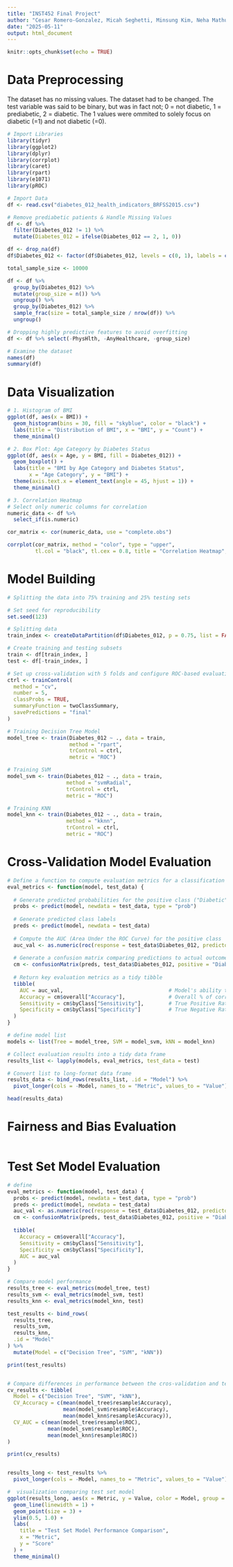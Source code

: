 ```yaml
---
title: "INST452 Final Project"
author: "Cesar Romero-Gonzalez, Micah Seghetti, Minsung Kim, Neha Mathur, Zulykath Lucero"
date: "2025-05-11"
output: html_document
---
```


```r
knitr::opts_chunk$set(echo = TRUE)
```

# Data Preprocessing
The dataset has no missing values. The dataset had to be changed. The test variable was said to be binary, but was in fact not; 0 = not diabetic, 1 = prediabetic, 2 = diabetic. The 1 values were ommited to solely focus on diabetic (=1) and not diabetic (=0).

```r
# Import Libraries
library(tidyr)
library(ggplot2)
library(dplyr)
library(corrplot)
library(caret)
library(rpart)
library(e1071)
library(pROC)
```

```r
# Import Data
df <- read.csv("diabetes_012_health_indicators_BRFSS2015.csv")

# Remove prediabetic patients & Handle Missing Values
df <- df %>%
  filter(Diabetes_012 != 1) %>%  
  mutate(Diabetes_012 = ifelse(Diabetes_012 == 2, 1, 0))

df <- drop_na(df)
df$Diabetes_012 <- factor(df$Diabetes_012, levels = c(0, 1), labels = c("NonDiabetic", "Diabetic"))

total_sample_size <- 10000

df <- df %>%
  group_by(Diabetes_012) %>%
  mutate(group_size = n()) %>%
  ungroup() %>%
  group_by(Diabetes_012) %>%
  sample_frac(size = total_sample_size / nrow(df)) %>%
  ungroup()

# Dropping highly predictive features to avoid overfitting
df <- df %>% select(-PhysHlth, -AnyHealthcare, -group_size)

# Examine the dataset
names(df)
summary(df)
```

# Data Visualization

```r
# 1. Histogram of BMI
ggplot(df, aes(x = BMI)) +
  geom_histogram(bins = 30, fill = "skyblue", color = "black") +
  labs(title = "Distribution of BMI", x = "BMI", y = "Count") +
  theme_minimal()
```

```r
# 2. Box Plot: Age Category by Diabetes Status
ggplot(df, aes(x = Age, y = BMI, fill = Diabetes_012)) +
  geom_boxplot() +
  labs(title = "BMI by Age Category and Diabetes Status", 
       x = "Age Category", y = "BMI") +
  theme(axis.text.x = element_text(angle = 45, hjust = 1)) +
  theme_minimal()
```

```r
# 3. Correlation Heatmap
# Select only numeric columns for correlation
numeric_data <- df %>%
  select_if(is.numeric)

cor_matrix <- cor(numeric_data, use = "complete.obs")

corrplot(cor_matrix, method = "color", type = "upper", 
         tl.col = "black", tl.cex = 0.8, title = "Correlation Heatmap", mar = c(0,0,1,0))

```

# Model Building

```r
# Splitting the data into 75% training and 25% testing sets

# Set seed for reproducibility
set.seed(123)

# Splitting data
train_index <- createDataPartition(df$Diabetes_012, p = 0.75, list = FALSE)

# Create training and testing subsets
train <- df[train_index, ]
test <- df[-train_index, ]
```

```r
# Set up cross-validation with 5 folds and configure ROC-based evaluation
ctrl <- trainControl(
  method = "cv",
  number = 5,
  classProbs = TRUE,
  summaryFunction = twoClassSummary,
  savePredictions = "final"
)
```

```r
# Training Decision Tree Model
model_tree <- train(Diabetes_012 ~ ., data = train,
                    method = "rpart",
                    trControl = ctrl,
                    metric = "ROC")
```

```r
# Training SVM 
model_svm <- train(Diabetes_012 ~ ., data = train,
                   method = "svmRadial",
                   trControl = ctrl,
                   metric = "ROC")
```

```r
# Training KNN
model_knn <- train(Diabetes_012 ~ ., data = train,
                   method = "kknn",
                   trControl = ctrl,
                   metric = "ROC")
```

# Cross-Validation Model Evaluation

```r
# Define a function to compute evaluation metrics for a classification model
eval_metrics <- function(model, test_data) {
  
  # Generate predicted probabilities for the positive class ("Diabetic")
  probs <- predict(model, newdata = test_data, type = "prob")
  
  # Generate predicted class labels
  preds <- predict(model, newdata = test_data)
  
  # Compute the AUC (Area Under the ROC Curve) for the positive class
  auc_val <- as.numeric(roc(response = test_data$Diabetes_012, predictor = probs$Diabetic)$auc)
  
  # Generate a confusion matrix comparing predictions to actual outcomes
  cm <- confusionMatrix(preds, test_data$Diabetes_012, positive = "Diabetic")
  
  # Return key evaluation metrics as a tidy tibble
  tibble(
    AUC = auc_val,                                  # Model's ability to rank positive cases higher
    Accuracy = cm$overall["Accuracy"],              # Overall % of correct predictions
    Sensitivity = cm$byClass["Sensitivity"],        # True Positive Rate (Recall)
    Specificity = cm$byClass["Specificity"]         # True Negative Rate
  )
}

# define model list
models <- list(Tree = model_tree, SVM = model_svm, kNN = model_knn)

# Collect evaluation results into a tidy data frame
results_list <- lapply(models, eval_metrics, test_data = test)

# Convert list to long-format data frame
results_data <- bind_rows(results_list, .id = "Model") %>%
  pivot_longer(cols = -Model, names_to = "Metric", values_to = "Value")

head(results_data)
```

# Fairness and Bias Evaluation

```r

```

# Test Set Model Evaluation

```r

# define
eval_metrics <- function(model, test_data) {
  probs <- predict(model, newdata = test_data, type = "prob")
  preds <- predict(model, newdata = test_data)
  auc_val <- as.numeric(roc(response = test_data$Diabetes_012, predictor = probs$Diabetic)$auc)
  cm <- confusionMatrix(preds, test_data$Diabetes_012, positive = "Diabetic")
  
  tibble(
    Accuracy = cm$overall["Accuracy"],
    Sensitivity = cm$byClass["Sensitivity"],
    Specificity = cm$byClass["Specificity"],
    AUC = auc_val
  )
}

# Compare model performance
results_tree <- eval_metrics(model_tree, test)
results_svm <- eval_metrics(model_svm, test)
results_knn <- eval_metrics(model_knn, test)

test_results <- bind_rows(
  results_tree,
  results_svm,
  results_knn,
  .id = "Model"
) %>%
  mutate(Model = c("Decision Tree", "SVM", "kNN"))

print(test_results)


# Compare differences in performance between the cros-validation and test results.
cv_results <- tibble(
  Model = c("Decision Tree", "SVM", "kNN"),
  CV_Accuracy = c(mean(model_tree$resample$Accuracy),
                  mean(model_svm$resample$Accuracy),
                  mean(model_knn$resample$Accuracy)),
  CV_AUC = c(mean(model_tree$resample$ROC),
             mean(model_svm$resample$ROC),
             mean(model_knn$resample$ROC))
)

print(cv_results)


results_long <- test_results %>%
  pivot_longer(cols = -Model, names_to = "Metric", values_to = "Value")

#  visualization comparing test set model
ggplot(results_long, aes(x = Metric, y = Value, color = Model, group = Model)) +
  geom_line(linewidth = 1) +
  geom_point(size = 3) +
  ylim(0.5, 1.0) +
  labs(
    title = "Test Set Model Performance Comparison",
    x = "Metric",
    y = "Score"
  ) +
  theme_minimal()


```
